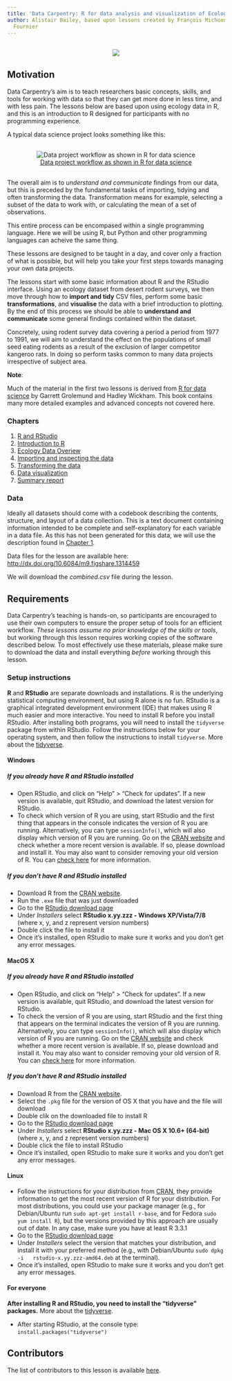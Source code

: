 ```yaml
---
title: 'Data Carpentry: R for data analysis and visualization of Ecological Data'
author: Alistair Bailey, based upon lessons created by François Michonneau & Auriel
  Fournier
---
```


<p></p>

<div style="text-align: center; margin-top: 30px; margin-bottom: 30px;">
![](./img/DC_logo_vision.png)
</div>

<p></p>

## Motivation

Data Carpentry's aim is to teach researchers basic concepts, skills,
and tools for working with data so that they can get more done in less
time, and with less pain. The lessons below are based upon using ecology data in 
R, and this is an introduction to R designed for participants with no programming
experience. 

A typical data science project looks something like this:

<div style="text-align: center; margin-top: 30px; margin-bottom: 30px;">
![[Data project workflow as shown in R for data science](http://r4ds.had.co.nz/introduction.html)](./img/data_project_pipeline.png)
</div>

The overall aim is to *understand and communicate* findings from our 
data, but this is preceded by the fundamental tasks of importing, tidying and 
often transforming the data. Transformation means for example, selecting a 
subset of the data to work with, or calculating the mean of a set of observations.

This entire process can be encompased within a single programming language. Here
we will be using R, but Python and other programming languages can acheive the
same thing.

These lessons are designed to be taught in a day, and cover only a fraction of
what is possible, but will help you take your first steps towards managing your
own data projects.

The lessons start with some basic information about R and the RStudio interface. 
Using an ecology dataset from desert rodent surveys, we then move 
through how to **import and tidy** CSV files, perform some basic **transformations**, and **visualise** the data with a brief introduction to plotting. By the end of this process we should be able to **understand and communicate** some general findings
contained within the dataset.

Concretely, using rodent survey data covering a period a period from 1977 to 
1991, we will aim to understand the effect on the populations of small 
seed eating rodents as a result of the exclusion of larger competitor kangeroo
rats. In doing so perform tasks common to many data projects irrespective of 
subject area.

**Note**:

Much of the material in the first two lessons is derived from [R for data science](http://r4ds.had.co.nz/introduction.html) by Garrett Grolemund and
Hadley Wickham. This book contains many more detailed examples and advanced 
concepts not covered here.

### Chapters

1. [R and RStudio](01_R_and_Rstudio.html)
2. [Introduction to R](02_intro_to_R.html)
3. [Ecology Data Overiew](03_ecology_data_overview.html)
4. [Importing and inspecting the data](04_import_and_inspect.html)
5. [Transforming the data](05_transforming_data.html)
6. [Data visualization](06_visualising_data.html)
7. [Summary report](07_summary_of_ecology_data.html)

### Data

Ideally all datasets should come with a codebook describing the contents, 
structure, and layout of a data collection. This is a text document containing information intended to be complete and self-explanatory for each variable in a 
data file. As this has not been generated for this data, we will use the description 
found in [Chapter 1](06-ecology-data-overview.html). 

Data files for the lesson are available here: <http://dx.doi.org/10.6084/m9.figshare.1314459>

We will download the *combined.csv* file during the lesson.

## Requirements

Data Carpentry's teaching is hands-on, so participants are encouraged to use
their own computers to ensure the proper setup of tools for an efficient
workflow.  *These lessons assume no prior knowledge of the skills or tools*, but
working through this lesson requires working copies of the software described
below.  To most effectively use these materials, please make sure to download
the data and install everything *before* working through this lesson.

### Setup instructions

**R** and **RStudio** are separate downloads and installations. R is the
underlying statistical computing environment, but using R alone is no
fun. RStudio is a graphical integrated development environment (IDE) that makes
using R much easier and more interactive. You need to install R before you
install RStudio. After installing both programs, you will need to install the
`tidyverse` package from within RStudio. Follow the instructions below for your
operating system, and then follow the instructions to install `tidyverse`.
More about the [tidyverse](https://blog.rstudio.org/2016/09/15/tidyverse-1-0-0/).

#### Windows

##### If you already have R and RStudio installed

* Open RStudio, and click on "Help" > "Check for updates". If a new version is
	available, quit RStudio, and download the latest version for RStudio.
* To check which version of R you are using, start RStudio and the first thing
  that appears in the console indicates the version of R you are running. Alternatively, you can type `sessionInfo()`, which will also display which version of R you are running. Go on
  the [CRAN website](https://cran.r-project.org/bin/windows/base/) and check
  whether a more recent version is available. If so, please download and install
  it. You may also want to consider removing your old version of R. You
  can
  [check here](https://cran.r-project.org/bin/windows/base/rw-FAQ.html#How-do-I-UNinstall-R_003f) for
  more information.

##### If you don't have R and RStudio installed

* Download R from
  the [CRAN website](http://cran.r-project.org/bin/windows/base/release.htm).
* Run the `.exe` file that was just downloaded
* Go to the [RStudio download page](https://www.rstudio.com/products/rstudio/download/#download)
* Under *Installers* select **RStudio x.yy.zzz - Windows
  XP/Vista/7/8** (where x, y, and z represent version numbers)
* Double click the file to install it
* Once it's installed, open RStudio to make sure it works and you don't get any
  error messages.


#### MacOS X

##### If you already have R and RStudio installed

* Open RStudio, and click on "Help" > "Check for updates". If a new version is
	available, quit RStudio, and download the latest version for RStudio.
* To check the version of R you are using, start RStudio and the first thing
  that appears on the terminal indicates the version of R you are running. Alternatively, you can type `sessionInfo()`, which will also display which version of R you are running. Go on
  the [CRAN website](https://cran.r-project.org/bin/macosx/) and check
  whether a more recent version is available. If so, please download and install
  it. You may also want to consider removing your old version of R. You
  can
  [check here](https://cran.r-project.org/bin/windows/base/rw-FAQ.html#How-do-I-UNinstall-R_003f) for
  more information.

##### If you don't have R and RStudio installed

* Download R from
  the [CRAN website](http://cran.r-project.org/bin/macosx).
* Select the `.pkg` file for the version of OS X that you have and the file will
  download
* Double clik on the downloaded file to install R
* Go to the [RStudio download page](https://www.rstudio.com/products/rstudio/download/#download)
* Under *Installers* select **RStudio x.yy.zzz - Mac OS X 10.6+ (64-bit)**
  (where x, y, and z represent version numbers)
* Double click the file to install RStudio
* Once it's installed, open RStudio to make sure it works and you don't get any
  error messages.


#### Linux

* Follow the instructions for your distribution
  from [CRAN](https://cloud.r-project.org/bin/linux), they provide information
  to get the most recent version of R for your distribution. For most
  distributions, you could use your package manager (e.g., for Debian/Ubuntu run
  `sudo apt-get install r-base`, and for Fedora `sudo yum install R`), but the
  versions provided by this approach are usually out of date. In any case, make
  sure you have at least R 3.3.1
* Go to the [RStudio download page](https://www.rstudio.com/products/rstudio/download/#download)
* Under *Installers* select the version that matches your distribution, and
  install it with your preferred method (e.g., with Debian/Ubuntu `sudo dpkg -i
  rstudio-x.yy.zzz-amd64.deb` at the terminal).
* Once it's installed, open RStudio to make sure it works and you don't get any
  error messages.


#### For everyone

**After installing R and RStudio, you need to install the "tidyverse" packages.**
More about the [tidyverse](https://blog.rstudio.org/2016/09/15/tidyverse-1-0-0/).

* After starting RStudio, at the console type:
  `install.packages("tidyverse")`

## Contributors

The list of contributors to this lesson is available [here](AUTHORS).
